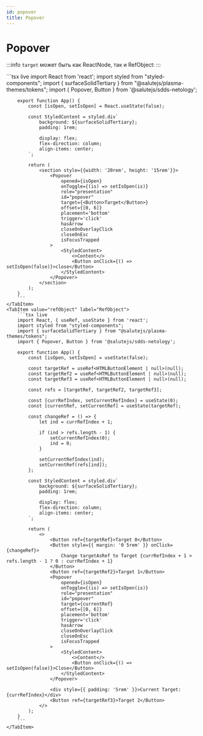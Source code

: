 ```yaml
---
id: popover
title: Popover
---
```



# Popover
<Description name="Popover" />
<PropsTable name="Popover" />

:::info
`target` может быть как ReactNode, так и RefObject:
:::

<Tabs>
    <TabItem value="reactNode" label="React Node" default>
        ```tsx live
        import React from 'react';
        import styled from "styled-components";
        import { surfaceSolidTertiary } from "@salutejs/plasma-themes/tokens";
        import { Popover, Button } from '@salutejs/sdds-netology';

        export function App() {
            const [isOpen, setIsOpen] = React.useState(false);

            const StyledContent = styled.div`
                background: ${surfaceSolidTertiary};
                padding: 1rem;

                display: flex;
                flex-direction: column;
                align-items: center;
            `;

            return (
                <section style={{width: '20rem', height: '15rem'}}>
                    <Popover
                        opened={isOpen}
                        onToggle={(is) => setIsOpen(is)}
                        role="presentation"
                        id="popover"
                        target={<Button>Target</Button>}
                        offset={[0, 6]}
                        placement='bottom'
                        trigger='click'
                        hasArrow
                        closeOnOverlayClick
                        closeOnEsc
                        isFocusTrapped
                    >
                        <StyledContent>
                            <>Content</>
                            <Button onClick={() => setIsOpen(false)}>close</Button>
                        </StyledContent>
                    </Popover>
                </section>
            );
        }
        ```
    </TabItem>
    <TabItem value="refObject" label="RefObject">
        ```tsx live
        import React, { useRef, useState } from 'react';
        import styled from "styled-components";
        import { surfaceSolidTertiary } from "@salutejs/plasma-themes/tokens";
        import { Popover, Button } from '@salutejs/sdds-netology';

        export function App() {
            const [isOpen, setIsOpen] = useState(false);

            const targetRef = useRef<HTMLButtonElement | null>(null);
            const targetRef2 = useRef<HTMLButtonElement | null>(null);
            const targetRef3 = useRef<HTMLButtonElement | null>(null);

            const refs = [targetRef, targetRef2, targetRef3];

            const [currRefIndex, setCurrentRefIndex] = useState(0);
            const [currentRef, setCurrentRef] = useState(targetRef);

            const changeRef = () => {
                let ind = currRefIndex + 1;

                if (ind > refs.length - 1) {
                    setCurrentRefIndex(0);
                    ind = 0;
                }

                setCurrentRefIndex(ind);
                setCurrentRef(refs[ind]);
            };
            
            const StyledContent = styled.div`
                background: ${surfaceSolidTertiary};
                padding: 1rem;

                display: flex;
                flex-direction: column;
                align-items: center;
            `;

            return (
                <>
                    <Button ref={targetRef}>Target 0</Button>
                    <Button style={{ margin: '0 5rem' }} onClick={changeRef}>
                        Change targetAsRef to Target {currRefIndex + 1 > refs.length - 1 ? 0 : currRefIndex + 1}
                    </Button>
                    <Button ref={targetRef2}>Target 1</Button>
                    <Popover
                        opened={isOpen}
                        onToggle={(is) => setIsOpen(is)}
                        role="presentation"
                        id="popover"
                        target={currentRef}
                        offset={[0, 6]}
                        placement='bottom'
                        trigger='click'
                        hasArrow
                        closeOnOverlayClick
                        closeOnEsc
                        isFocusTrapped
                    >
                        <StyledContent>
                            <>Content</>
                            <Button onClick={() => setIsOpen(false)}>Close</Button>
                        </StyledContent>
                    </Popover>

                    <div style={{ padding: '5rem' }}>Current Target: {currRefIndex}</div>
                    <Button ref={targetRef3}>Target 2</Button>
                </>
            );
        }
        ```
    </TabItem>
</Tabs>

